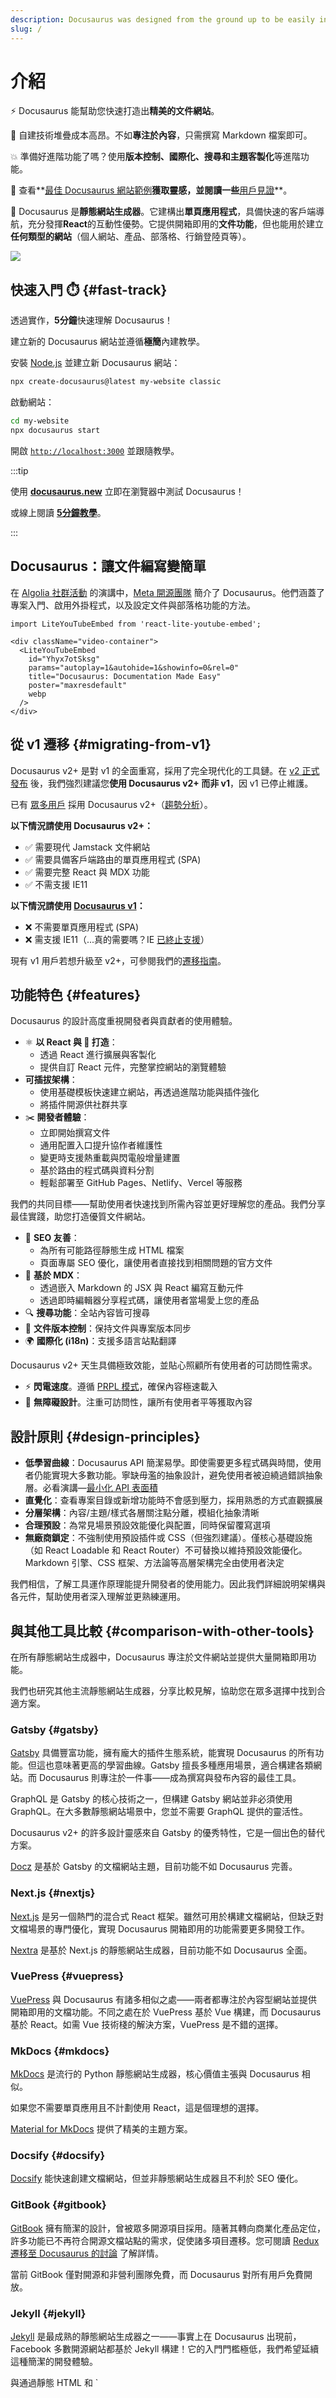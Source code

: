 ```yaml
---
description: Docusaurus was designed from the ground up to be easily installed and used to get your website up and running quickly.
slug: /
---
```


# 介紹

⚡️ Docusaurus 能幫助您快速打造出**精美的文件網站**。

💸 自建技術堆疊成本高昂。不如**專注於內容**，只需撰寫 Markdown 檔案即可。

💥 準備好進階功能了嗎？使用**版本控制、國際化、搜尋和主題客製化**等進階功能。

💅 查看**[最佳 Docusaurus 網站範例](/showcase?tags=favorite)**獲取靈感，並閱讀一些**[用戶見證](https://x.com/sebastienlorber/timelines/1392048416872706049)**。

🧐 Docusaurus 是**靜態網站生成器**。它建構出**單頁應用程式**，具備快速的客戶端導航，充分發揮**React**的互動性優勢。它提供開箱即用的**文件功能**，但也能用於建立**任何類型的網站**（個人網站、產品、部落格、行銷登陸頁等）。

![](/img/slash-introducing.svg)

## 快速入門 ⏱️ {#fast-track}

透過實作，**5分鐘**快速理解 Docusaurus！

建立新的 Docusaurus 網站並遵循**極簡**內建教學。

安裝 [Node.js](https://nodejs.org/en/download/) 並建立新 Docusaurus 網站：

```bash
npx create-docusaurus@latest my-website classic
```

啟動網站：

```bash
cd my-website
npx docusaurus start
```

開啟 [`http://localhost:3000`](http://localhost:3000) 並跟隨教學。

:::tip

使用 **[docusaurus.new](https://docusaurus.new)** 立即在瀏覽器中測試 Docusaurus！

或線上閱讀 **[5分鐘教學](https://tutorial.docusaurus.io)**。

:::

## Docusaurus：讓文件編寫變簡單

在 [Algolia 社群活動](https://www.algolia.com/) 的演講中，[Meta 開源團隊](https://opensource.facebook.com/) 簡介了 Docusaurus。他們涵蓋了專案入門、啟用外掛程式，以及設定文件與部落格功能的方法。

```mdx-code-block
import LiteYouTubeEmbed from 'react-lite-youtube-embed';

<div className="video-container">
  <LiteYouTubeEmbed
    id="Yhyx7otSksg"
    params="autoplay=1&autohide=1&showinfo=0&rel=0"
    title="Docusaurus: Documentation Made Easy"
    poster="maxresdefault"
    webp
  />
</div>
```

## 從 v1 遷移 {#migrating-from-v1}

Docusaurus v2+ 是對 v1 的全面重寫，採用了完全現代化的工具鏈。在 [v2 正式發布](https://docusaurus.io/blog/2022/08/01/announcing-docusaurus-2.0) 後，我們強烈建議您**使用 Docusaurus v2+ 而非 v1**，因 v1 已停止維護。

已有 [眾多用戶](/showcase) 採用 Docusaurus v2+（[趨勢分析](https://www.npmtrends.com/docusaurus-vs-@docusaurus/core)）。

**以下情況請使用 Docusaurus v2+：**

- :white_check_mark: 需要現代 Jamstack 文件網站
- :white_check_mark: 需要具備客戶端路由的單頁應用程式 (SPA)
- :white_check_mark: 需要完整 React 與 MDX 功能
- :white_check_mark: 不需支援 IE11

**以下情況請使用 [Docusaurus v1](https://v1.docusaurus.io/)：**

- :x: 不需要單頁應用程式 (SPA)
- :x: 需支援 IE11（...真的需要嗎？IE [已終止支援](https://docs.microsoft.com/en-us/lifecycle/products/internet-explorer-11)）

現有 v1 用戶若想升級至 v2+，可參閱我們的[遷移指南](./migration/index.mdx)。

## 功能特色 {#features}

Docusaurus 的設計高度重視開發者與貢獻者的使用體驗。

- ⚛️ **以 React 與 💚 打造**：
  - 透過 React 進行擴展與客製化
  - 提供自訂 React 元件，完整掌控網站的瀏覽體驗
- **可插拔架構**：
  - 使用基礎模板快速建立網站，再透過進階功能與插件強化
  - 將插件開源供社群共享
- ✂️ **開發者體驗**：
  - 立即開始撰寫文件
  - 通用配置入口提升協作者維護性
  - 變更時支援熱重載與閃電般增量建置
  - 基於路由的程式碼與資料分割
  - 輕鬆部署至 GitHub Pages、Netlify、Vercel 等服務

我們的共同目標——幫助使用者快速找到所需內容並更好理解您的產品。我們分享最佳實踐，助您打造優質文件網站。

- 🎯 **SEO 友善**：
  - 為所有可能路徑靜態生成 HTML 檔案
  - 頁面專屬 SEO 優化，讓使用者直接找到相關問題的官方文件
- 📝 **基於 MDX**：
  - 透過嵌入 Markdown 的 JSX 與 React 編寫互動元件
  - 透過即時編輯器分享程式碼，讓使用者當場愛上您的產品
- 🔍 **搜尋功能**：全站內容皆可搜尋
- 💾 **文件版本控制**：保持文件與專案版本同步
- 🌍 **國際化 (i18n)**：支援多語言站點翻譯

Docusaurus v2+ 天生具備極致效能，並貼心照顧所有使用者的可訪問性需求。

- ⚡️ **閃電速度**。遵循 [PRPL 模式](https://developers.google.com/web/fundamentals/performance/prpl-pattern/)，確保內容極速載入
- 🦖 **無障礙設計**。注重可訪問性，讓所有使用者平等獲取內容

## 設計原則 {#design-principles}

- **低學習曲線**：Docusaurus API 簡潔易學。即使需要更多程式碼與時間，使用者仍能實現大多數功能。寧缺毋濫的抽象設計，避免使用者被迫繞過錯誤抽象層。必看演講—[最小化 API 表面積](https://www.youtube.com/watch?v=4anAwXYqLG8)
- **直覺化**：查看專案目錄或新增功能時不會感到壓力，採用熟悉的方式直觀擴展
- **分層架構**：內容/主題/樣式各層關注點分離，模組化抽象清晰
- **合理預設**：為常見場景預設效能優化與配置，同時保留覆寫選項
- **無廠商鎖定**：不強制使用預設插件或 CSS（但強烈建議）。僅核心基礎設施（如 React Loadable 和 React Router）不可替換以維持預設效能優化。Markdown 引擎、CSS 框架、方法論等高層架構完全由使用者決定

我們相信，了解工具運作原理能提升開發者的使用能力。因此我們詳細說明架構與各元件，幫助使用者深入理解並更熟練運用。

## 與其他工具比較 {#comparison-with-other-tools}

在所有靜態網站生成器中，Docusaurus 專注於文件網站並提供大量開箱即用功能。

我們也研究其他主流靜態網站生成器，分享比較見解，協助您在眾多選擇中找到合適方案。

### Gatsby {#gatsby}

[Gatsby](https://www.gatsbyjs.com/) 具備豐富功能，擁有龐大的插件生態系統，能實現 Docusaurus 的所有功能。但這也意味著更高的學習曲線。Gatsby 擅長多種應用場景，適合構建各類網站。而 Docusaurus 則專注於一件事——成為撰寫與發布內容的最佳工具。

GraphQL 是 Gatsby 的核心技術之一，但構建 Gatsby 網站並非必須使用 GraphQL。在大多數靜態網站場景中，您並不需要 GraphQL 提供的靈活性。

Docusaurus v2+ 的許多設計靈感來自 Gatsby 的優秀特性，它是一個出色的替代方案。

[Docz](https://github.com/pedronauck/docz) 是基於 Gatsby 的文檔網站主題，目前功能不如 Docusaurus 完善。

### Next.js {#nextjs}

[Next.js](https://nextjs.org/) 是另一個熱門的混合式 React 框架。雖然可用於構建文檔網站，但缺乏對文檔場景的專門優化，實現 Docusaurus 開箱即用的功能需要更多開發工作。

[Nextra](https://github.com/shuding/nextra) 是基於 Next.js 的靜態網站生成器，目前功能不如 Docusaurus 全面。

### VuePress {#vuepress}

[VuePress](https://vuepress.vuejs.org/) 與 Docusaurus 有諸多相似之處——兩者都專注於內容型網站並提供開箱即用的文檔功能。不同之處在於 VuePress 基於 Vue 構建，而 Docusaurus 基於 React。如需 Vue 技術棧的解決方案，VuePress 是不錯的選擇。

### MkDocs {#mkdocs}

[MkDocs](https://www.mkdocs.org/) 是流行的 Python 靜態網站生成器，核心價值主張與 Docusaurus 相似。

如果您不需要單頁應用且不計劃使用 React，這是個理想的選擇。

[Material for MkDocs](https://squidfunk.github.io/mkdocs-material/) 提供了精美的主題方案。

### Docsify {#docsify}

[Docsify](https://docsify.js.org/) 能快速創建文檔網站，但並非靜態網站生成器且不利於 SEO 優化。

### GitBook {#gitbook}

[GitBook](https://www.gitbook.com/) 擁有簡潔的設計，曾被眾多開源項目採用。隨著其轉向商業化產品定位，許多功能已不再符合開源文檔站點的需求，促使諸多項目遷移。您可閱讀 [Redux 遷移至 Docusaurus 的討論](https://github.com/reduxjs/redux/issues/3161) 了解詳情。

當前 GitBook 僅對開源和非營利團隊免費，而 Docusaurus 對所有用戶免費開放。

### Jekyll {#jekyll}

[Jekyll](https://github.com/jekyll/jekyll) 是最成熟的靜態網站生成器之一——事實上在 Docusaurus 出現前，Facebook 多數開源網站都基於 Jekyll 構建！它的入門門檻極低，我們希望延續這種簡潔的開發體驗。

與通過靜態 HTML 和 `<script /> 標籤添加交互性的傳統方案不同，Docusaurus 網站是 React 應用程序。借助現代 JavaScript 生態工具鏈，我們致力於在文檔站點性能、資源構建流程優化和易用性方面樹立新標準。

## 獲取最新資訊 {#staying-informed}

- [GitHub](https://github.com/facebook/docusaurus)
- [X](https://x.com/docusaurus)
- [部落格](/blog)
- [Discord](https://discord.gg/docusaurus)

## 缺少了什麼嗎？ {#something-missing}

如果您發現文件有任何問題，或對如何改進文件或專案本身有任何建議，請[提交問題](https://github.com/facebook/docusaurus)給我們，或在 X 平台上發文提及 [@docusaurus](https://x.com/docusaurus) 帳號。

對於新功能請求，您可以在我們的[功能請求看板 (Canny)](/feature-requests)上發文。這個工具便於路線規劃，並能透過投票排序讓核心團隊更清楚哪些功能需求最高，相較於較難分類的 GitHub 問題更為直觀。請避免直接為新功能（尤其是大型功能）提交 Pull Request，因為可能已有人在開發或該功能已列入我們的開發路線。請先與我們討論！